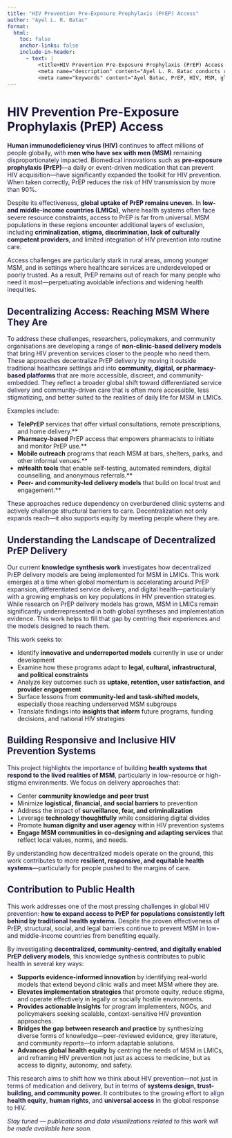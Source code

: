 ```yaml
---
title: "HIV Prevention Pre-Exposure Prophylaxis (PrEP) Access"
author: "Ayel L. R. Batac"
format:
  html:
    toc: false
    anchor-links: false
    include-in-header: 
      - text: |
          <title>HIV Prevention Pre-Exposure Prophylaxis (PrEP) Access - Ayel L. R. Batac</title>
          <meta name="description" content="Ayel L. R. Batac conducts research on HIV prevention and decentralized PrEP access among MSM in low- and middle-income countries, with a focus on public health, health systems, and equity-driven innovation." />
          <meta name="keywords" content="Ayel Batac, PrEP, HIV, MSM, global health, sexual health, stigma, LMICs, decentralized care, pharmacy PrEP, telehealth, mHealth, health systems, community health, implementation" />
---
```


# HIV Prevention Pre-Exposure Prophylaxis (PrEP) Access

**Human immunodeficiency virus (HIV)** continues to affect millions of people globally, with **men who have sex with men (MSM)** remaining disproportionately impacted. Biomedical innovations such as **pre-exposure prophylaxis (PrEP)**—a daily or event-driven medication that can prevent HIV acquisition—have significantly expanded the toolkit for HIV prevention. When taken correctly, PrEP reduces the risk of HIV transmission by more than 90%.

Despite its effectiveness, **global uptake of PrEP remains uneven.** In **low- and middle-income countries (LMICs)**, where health systems often face severe resource constraints, access to PrEP is far from universal. MSM populations in these regions encounter additional layers of exclusion, including **criminalization, stigma, discrimination, lack of culturally competent providers**, and limited integration of HIV prevention into routine care.

Access challenges are particularly stark in rural areas, among younger MSM, and in settings where healthcare services are underdeveloped or poorly trusted. As a result, PrEP remains out of reach for many people who need it most—perpetuating avoidable infections and widening health inequities.

## Decentralizing Access: Reaching MSM Where They Are

To address these challenges, researchers, policymakers, and community organisations are developing a range of **non-clinic-based delivery models** that bring HIV prevention services closer to the people who need them. These approaches decentralize PrEP delivery by moving it outside traditional healthcare settings and into **community, digital, or pharmacy-based platforms** that are more accessible, discreet, and community-embedded. They reflect a broader global shift toward differentiated service delivery and community-driven care that is often more accessible, less stigmatizing, and better suited to the realities of daily life for MSM in LMICs.

Examples include:

- **TelePrEP** services that offer virtual consultations, remote prescriptions, and home delivery.**
- **Pharmacy-based** PrEP access that empowers pharmacists to initiate and monitor PrEP use.**
- **Mobile outreach** programs that reach MSM at bars, shelters, parks, and other informal venues.**
- **mHealth tools** that enable self-testing, automated reminders, digital counselling, and anonymous referrals.**
- **Peer- and community-led delivery models** that build on local trust and engagement.**

These approaches reduce dependency on overburdened clinic systems and actively challenge structural barriers to care. Decentralization not only expands reach—it also supports equity by meeting people where they are.

## Understanding the Landscape of Decentralized PrEP Delivery

Our current **knowledge synthesis work** investigates how decentralized PrEP delivery models are being implemented for MSM in LMICs. This work emerges at a time when global momentum is accelerating around PrEP expansion, differentiated service delivery, and digital health—particularly with a growing emphasis on key populations in HIV prevention strategies. While research on PrEP delivery models has grown, MSM in LMICs remain significantly underrepresented in both global syntheses and implementation evidence. This work helps to fill that gap by centring their experiences and the models designed to reach them.

This work seeks to:

- Identify **innovative and underreported models** currently in use or under development
- Examine how these programs adapt to **legal, cultural, infrastructural, and political constraints**
- Analyze key outcomes such as **uptake, retention, user satisfaction, and provider engagement**
- Surface lessons from **community-led and task-shifted models**, especially those reaching underserved MSM subgroups
- Translate findings into **insights that inform** future programs, funding decisions, and national HIV strategies

## Building Responsive and Inclusive HIV Prevention Systems

This project highlights the importance of building **health systems that respond to the lived realities of MSM**, particularly in low-resource or high-stigma environments. We focus on delivery approaches that:

- Center **community knowledge and peer trust**
- Minimize **logistical, financial, and social barriers** to prevention
- Address the impact of **surveillance, fear, and criminalization**
- Leverage **technology thoughtfully** while considering digital divides
- Promote **human dignity and user agency** within HIV prevention systems
- **Engage MSM communities in co-designing and adapting services** that reflect local values, norms, and needs.

By understanding how decentralized models operate on the ground, this work contributes to more **resilient, responsive, and equitable health systems**—particularly for people pushed to the margins of care.

## Contribution to Public Health

This work addresses one of the most pressing challenges in global HIV prevention: **how to expand access to PrEP for populations consistently left behind by traditional health systems.** Despite the proven effectiveness of PrEP, structural, social, and legal barriers continue to prevent MSM in low- and middle-income countries from benefiting equally.

By investigating **decentralized, community-centred, and digitally enabled PrEP delivery models**, this knowledge synthesis contributes to public health in several key ways:

- **Supports evidence-informed innovation** by identifying real-world models that extend beyond clinic walls and meet MSM where they are.  
- **Elevates implementation strategies** that promote equity, reduce stigma, and operate effectively in legally or socially hostile environments.  
- **Provides actionable insights** for program implementers, NGOs, and policymakers seeking scalable, context-sensitive HIV prevention approaches.  
- **Bridges the gap between research and practice** by synthesizing diverse forms of knowledge—peer-reviewed evidence, grey literature, and community reports—to inform adaptable solutions.  
- **Advances global health equity** by centring the needs of MSM in LMICs, and reframing HIV prevention not just as access to medicine, but as access to dignity, autonomy, and safety.

This research aims to shift how we think about HIV prevention—not just in terms of medication and delivery, but in terms of **systems design, trust-building, and community power.** It contributes to the growing effort to align **health equity**, **human rights**, and **universal access** in the global response to HIV.

*Stay tuned — publications and data visualizations related to this work will be made available here soon.*

<style>
  h1, h2, h3, p {
    color: #1B153E;
  }
</style>
